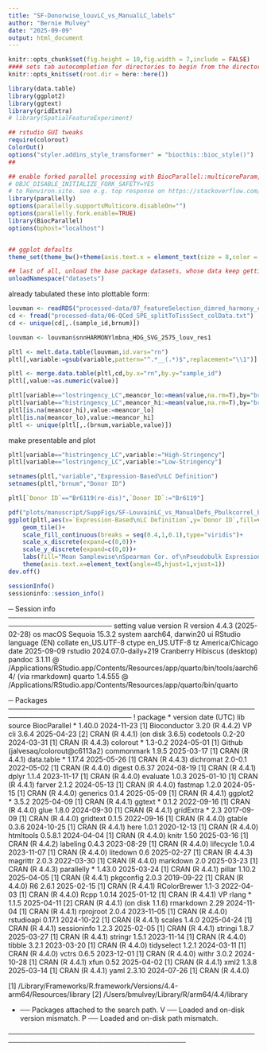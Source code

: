 ```yaml
---
title: "SF-Donorwise_louvLC_vs_ManualLC_labels"
author: "Bernie Mulvey"
date: "2025-09-09"
output: html_document
---
```


```r
knitr::opts_chunk$set(fig.height = 10,fig.width = 7,include = FALSE)
#### sets tab autocompletion for directories to begin from the directory containing the .Rproj session, instead of the script's directory if different
knitr::opts_knit$set(root.dir = here::here())

library(data.table)
library(ggplot2)
library(ggtext)
library(gridExtra)
# library(SpatialFeatureExperiment)

## rstudio GUI tweaks
require(colorout)
ColorOut()
options("styler.addins_style_transformer" = "biocthis::bioc_style()")
##

## enable forked parallel processing with BiocParallel::multicoreParam, future::, etc. seemed to need this a couple times, but otherwise havent so its here as a preventative measure. part of this is adding the line 
# OBJC_DISABLE_INITIALIZE_FORK_SAFETY=YES
# to Renviron.site. see e.g. top response on https://stackoverflow.com/questions/73638290/python-on-mac-is-it-safe-to-set-objc-disable-initialize-fork-safety-yes-globall 
library(parallelly)
options(parallelly.supportsMulticore.disableOn="")
options(parallelly.fork.enable=TRUE)
library(BiocParallel)
options(bphost="localhost")


## ggplot defaults
theme_set(theme_bw()+theme(axis.text.x = element_text(size = 8,color = "#000000"), axis.title.x = element_text(size = 9,color = "#000000"), axis.text.y = element_text(size = 8,color = "#000000"), axis.title.y = element_text(size =9,color = "#000000"), plot.title = element_markdown(size = 10,hjust=0.5,color = "#000000"), strip.text = element_text(size=11), legend.text = element_text(size=7,color = "#000000"), legend.title = element_text(size=8,hjust=0.5,color = "#000000"),axis.ticks = element_line(linewidth=0.5),panel.grid.major = element_line(linewidth=0.5),panel.grid.minor=element_line(linewidth=0.25),plot.title.position="plot"))

## last of all, unload the base package datasets, whose data keep getting in the way of autocompletions (e.g., Theoph is priortized over TRUE)
unloadNamespace("datasets")
```

already tabulated these into plottable form:
```r
louvman <- readRDS("processed-data/07_featureSelection_dimred_harmony_clustering/07-manualLCdefs_vs_louvains.RDS")
cd <- fread("processed-data/06-QCed_SPE_splitToTissSect_colData.txt")
cd <- unique(cd[,.(sample_id,brnum)])

louvman <- louvman$snnHARMONYlmbna_HDG_SVG_2575_louv_res1

pltl <- melt.data.table(louvman,id.vars="rn")
pltl[,variable:=gsub(variable,pattern="^.*__(.*)$",replacement="\\1")]

pltl <- merge.data.table(pltl,cd,by.x="rn",by.y="sample_id")
pltl[,value:=as.numeric(value)]

pltl[variable=="lostringency_LC",meancor_lo:=mean(value,na.rm=T),by="brnum"]
pltl[variable=="histringency_LC",meancor_hi:=mean(value,na.rm=T),by="brnum"]
pltl[is.na(meancor_hi),value:=meancor_lo]
pltl[is.na(meancor_lo),value:=meancor_hi]
pltl <- unique(pltl[,.(brnum,variable,value)])
```

make presentable and plot
```r
pltl[variable=="histringency_LC",variable:="High-Stringency"]
pltl[variable=="lostringency_LC",variable:="Low-Stringency"]

setnames(pltl,"variable","Expression-Based\nLC Definition")
setnames(pltl,"brnum","Donor ID")

pltl[`Donor ID`=="Br6119(re-dis)",`Donor ID`:="Br6119"]

pdf("plots/manuscript/SuppFigs/SF-LouvainLC_vs_ManualDefs_Pbulkcorrel_by_donor.pdf",height=5.5,width=4)
ggplot(pltl,aes(x=`Expression-Based\nLC Definition`,y=`Donor ID`,fill=value))+
    geom_tile()+
    scale_fill_continuous(breaks = seq(0.4,1,0.1),type="viridis")+
    scale_x_discrete(expand=c(0,0))+
    scale_y_discrete(expand=c(0,0))+
    labs(fill="Mean Samplewise\nSpearman Cor. of\nPseudobulk Expression\n(vs. Louvain LC)")+
    theme(axis.text.x=element_text(angle=45,hjust=1,vjust=1))
dev.off()
```


```r
sessionInfo()
sessioninfo::session_info()
```
─ Session info ───────────────────────────────────────────────────────────────────────
 setting  value
 version  R version 4.4.3 (2025-02-28)
 os       macOS Sequoia 15.3.2
 system   aarch64, darwin20
 ui       RStudio
 language (EN)
 collate  en_US.UTF-8
 ctype    en_US.UTF-8
 tz       America/Chicago
 date     2025-09-09
 rstudio  2024.07.0-daily+219 Cranberry Hibiscus (desktop)
 pandoc   3.1.11 @ /Applications/RStudio.app/Contents/Resources/app/quarto/bin/tools/aarch64/ (via rmarkdown)
 quarto   1.4.555 @ /Applications/RStudio.app/Contents/Resources/app/quarto/bin/quarto

─ Packages ───────────────────────────────────────────────────────────────────────────
 !  package      * version date (UTC) lib source
    BiocParallel * 1.40.0  2024-11-23 [1] Bioconductor 3.20 (R 4.4.2)
 VP cli            3.6.4   2025-04-23 [2] CRAN (R 4.4.1) (on disk 3.6.5)
    codetools      0.2-20  2024-03-31 [1] CRAN (R 4.4.3)
    colorout     * 1.3-0.2 2024-05-01 [1] Github (jalvesaq/colorout@c6113a2)
    commonmark     1.9.5   2025-03-17 [1] CRAN (R 4.4.1)
    data.table   * 1.17.4  2025-05-26 [1] CRAN (R 4.4.3)
    dichromat      2.0-0.1 2022-05-02 [1] CRAN (R 4.4.0)
    digest         0.6.37  2024-08-19 [1] CRAN (R 4.4.1)
    dplyr          1.1.4   2023-11-17 [1] CRAN (R 4.4.0)
    evaluate       1.0.3   2025-01-10 [1] CRAN (R 4.4.1)
    farver         2.1.2   2024-05-13 [1] CRAN (R 4.4.0)
    fastmap        1.2.0   2024-05-15 [1] CRAN (R 4.4.0)
    generics       0.1.4   2025-05-09 [1] CRAN (R 4.4.1)
    ggplot2      * 3.5.2   2025-04-09 [1] CRAN (R 4.4.1)
    ggtext       * 0.1.2   2022-09-16 [1] CRAN (R 4.4.0)
    glue           1.8.0   2024-09-30 [1] CRAN (R 4.4.1)
    gridExtra    * 2.3     2017-09-09 [1] CRAN (R 4.4.0)
    gridtext       0.1.5   2022-09-16 [1] CRAN (R 4.4.0)
    gtable         0.3.6   2024-10-25 [1] CRAN (R 4.4.1)
    here           1.0.1   2020-12-13 [1] CRAN (R 4.4.0)
    htmltools      0.5.8.1 2024-04-04 [1] CRAN (R 4.4.0)
    knitr          1.50    2025-03-16 [1] CRAN (R 4.4.2)
    labeling       0.4.3   2023-08-29 [1] CRAN (R 4.4.0)
    lifecycle      1.0.4   2023-11-07 [1] CRAN (R 4.4.0)
    litedown       0.6     2025-02-27 [1] CRAN (R 4.4.3)
    magrittr       2.0.3   2022-03-30 [1] CRAN (R 4.4.0)
    markdown       2.0     2025-03-23 [1] CRAN (R 4.4.3)
    parallelly   * 1.43.0  2025-03-24 [1] CRAN (R 4.4.1)
    pillar         1.10.2  2025-04-05 [1] CRAN (R 4.4.1)
    pkgconfig      2.0.3   2019-09-22 [1] CRAN (R 4.4.0)
    R6             2.6.1   2025-02-15 [1] CRAN (R 4.4.1)
    RColorBrewer   1.1-3   2022-04-03 [1] CRAN (R 4.4.0)
    Rcpp           1.0.14  2025-01-12 [1] CRAN (R 4.4.1)
 VP rlang        * 1.1.5   2025-04-11 [2] CRAN (R 4.4.1) (on disk 1.1.6)
    rmarkdown      2.29    2024-11-04 [1] CRAN (R 4.4.1)
    rprojroot      2.0.4   2023-11-05 [1] CRAN (R 4.4.0)
    rstudioapi     0.17.1  2024-10-22 [1] CRAN (R 4.4.1)
    scales         1.4.0   2025-04-24 [1] CRAN (R 4.4.1)
    sessioninfo    1.2.3   2025-02-05 [1] CRAN (R 4.4.1)
    stringi        1.8.7   2025-03-27 [1] CRAN (R 4.4.1)
    stringr        1.5.1   2023-11-14 [1] CRAN (R 4.4.0)
    tibble         3.2.1   2023-03-20 [1] CRAN (R 4.4.0)
    tidyselect     1.2.1   2024-03-11 [1] CRAN (R 4.4.0)
    vctrs          0.6.5   2023-12-01 [1] CRAN (R 4.4.0)
    withr          3.0.2   2024-10-28 [1] CRAN (R 4.4.1)
    xfun           0.52    2025-04-02 [1] CRAN (R 4.4.1)
    xml2           1.3.8   2025-03-14 [1] CRAN (R 4.4.1)
    yaml           2.3.10  2024-07-26 [1] CRAN (R 4.4.0)

 [1] /Library/Frameworks/R.framework/Versions/4.4-arm64/Resources/library
 [2] /Users/bmulvey/Library/R/arm64/4.4/library

 * ── Packages attached to the search path.
 V ── Loaded and on-disk version mismatch.
 P ── Loaded and on-disk path mismatch.

──────────────────────────────────────────────────────────────────────────────────────
